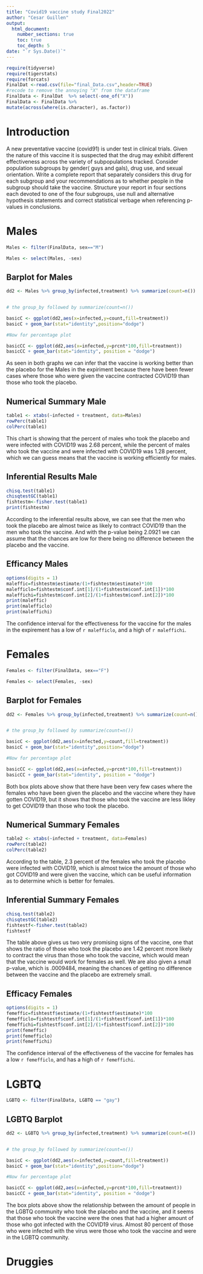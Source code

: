 ```yaml
---
title: "Covid19 vaccine study Final2022"
author: "Cesar Guillen"
output: 
  html_document:
    number_sections: true
    toc: true
    toc_depth: 5
date: "`r Sys.Date()`" 
---
```


```r
require(tidyverse)
require(tigerstats)
require(forcats)
FinalDat <-read.csv(file="final_Data.csv",header=TRUE)
#recode to remove the annoying "X" from the dataframe
FinalData <- FinalDat  %>% select(-one_of("X"))
FinalData <- FinalData %>%
mutate(across(where(is.character), as.factor))
```

# Introduction

A new  preventative vaccine (covid91) is under test in clinical trials. Given the nature of this vaccine it is suspected that the drug may exhibit different effectiveness across the variety of subpopulations tracked. Consider population subgroups by gender( guys and gals), drug use, and sexual orientation. Write a complete report that separately considers this drug for each subgroup and your recommendations as to whether people in the subgroup should take the vaccine. Structure your report in four sections each devoted to one of the four subgroups, use null and alternative hypothesis statements and correct statistical verbage when referencing p-values in conclusions.

# Males

```r
Males <- filter(FinalData, sex=="M")
```

```r
Males <- select(Males, -sex)
```

## Barplot for Males
```r
dd2 <- Males %>% group_by(infected,treatment) %>% summarize(count=n()) %>% mutate(prcnt=count/sum(count))


# the group_by followed by summarize(count=n())

basicC <- ggplot(dd2,aes(x=infected,y=count,fill=treatment))
basicC + geom_bar(stat="identity",position="dodge")

#Now for percentage plot

basicCC <- ggplot(dd2,aes(x=infected,y=prcnt*100,fill=treatment)) 
basicCC + geom_bar(stat="identity", position = "dodge")
```

As seen in both graphs we can infer that the vaccine is working better than the placebo for the Males in the expiriment because there have been fewer cases where those who were given the vaccine contracted COVID19 than those who took the placebo. 

## Numerical Summary Male
```r
table1 <- xtabs(~infected + treatment, data=Males)
rowPerc(table1)
colPerc(table1)
```
This chart is showing that the percent of males who took the placebo and were infected with COVID19 was 2.68 percent, while the percent of males who took the vaccine and were infected with COVID19 was 1.28 percent, which we can guess means that the vaccine is working efficiently for males. 

## Inferential Results Male
```r
chisq.test(table1)
chisqtestGC(table1)
fishtestm<-fisher.test(table1)
print(fishtestm)
```

According to the inferential results above, we can see that the men who took the placebo are almost twice as likely to contract COVID19 than the men who took the vaccine. And with the p-value being 2.0921 we can assume that the chances are low for there being no difference between the placebo and the vaccine.

## Efficancy Males
```r
options(digits = 1)
maleffic=fishtestm$estimate/(1+fishtestm$estimate)*100
malefficlo=fishtestm$conf.int[1]/(1+fishtestm$conf.int[1])*100
maleffichi=fishtestm$conf.int[2]/(1+fishtestm$conf.int[2])*100
print(maleffic)
print(malefficlo)
print(maleffichi)
```
The confidence interval for the effectiveness for the vaccine for the males in the expirement has a low of `r malefficlo`, and a high of `r maleffichi`. 




# Females

```r
Females <- filter(FinalData, sex=="F")
```

```r
Females <- select(Females, -sex)
```

## Barplot for Females
```r
dd2 <- Females %>% group_by(infected,treatment) %>% summarize(count=n()) %>% mutate(prcnt=count/sum(count))


# the group_by followed by summarize(count=n())

basicC <- ggplot(dd2,aes(x=infected,y=count,fill=treatment))
basicC + geom_bar(stat="identity",position="dodge")

#Now for percentage plot

basicCC <- ggplot(dd2,aes(x=infected,y=prcnt*100,fill=treatment)) 
basicCC + geom_bar(stat="identity", position = "dodge")
```

Both box plots above show that there have been very few cases where the females who have been given the placebo and the vaccine where they have gotten COVID19, but it shows that those who took the vaccine are less likley to get COVID19 than those who took the placebo. 

## Numerical Summary Females
```r
table2 <- xtabs(~infected + treatment, data=Females)
rowPerc(table2)
colPerc(table2)
```
According to the table, 2.3 percent of the females who took the placebo were infected with COVID19, which is almost twice the amount of those who got COVID19 and were given the vaccine, which can be useful information as to determine which is better for females. 

## Inferential Summary Females
```r
chisq.test(table2)
chisqtestGC(table2)
fishtestf<-fisher.test(table2)
fishtestf
```
The table above gives us two very promising signs of the vaccine, one that shows the ratio of those who took the placebo are 1.42 percent more likely to contract the virus than those who took the vaccine, which would mean that the vaccine would work for females as well. We are also given a small p-value, which is .0009484, meaning the chances of getting no difference between the vaccine and the placebo are extremely small. 

## Efficacy Females
```r
options(digits = 1)
femeffic=fishtestf$estimate/(1+fishtestf$estimate)*100
femefficlo=fishtestf$conf.int[1]/(1+fishtestf$conf.int[1])*100
femeffichi=fishtestf$conf.int[2]/(1+fishtestf$conf.int[2])*100
print(femeffic)
print(femefficlo)
print(femeffichi)
```
The confidence interval of the effectiveness of the vaccine for females has a low `r femefficlo`, and has a high of `r femeffichi`. 


# LGBTQ
```r
LGBTQ <- filter(FinalData, LGBTQ == "gay")
```

## LGBTQ Barplot
```r
dd2 <- LGBTQ %>% group_by(infected,treatment) %>% summarize(count=n()) %>% mutate(prcnt=count/sum(count))


# the group_by followed by summarize(count=n())

basicC <- ggplot(dd2,aes(x=infected,y=count,fill=treatment))
basicC + geom_bar(stat="identity",position="dodge")

#Now for percentage plot

basicCC <- ggplot(dd2,aes(x=infected,y=prcnt*100,fill=treatment)) 
basicCC + geom_bar(stat="identity", position = "dodge")
```

The box plots above show the relationship between the amount of people in the LGBTQ community who took the placebo and the vaccine, and it seems that those who took the vaccine were the ones that had a higher amount of those who got infected with the COVID19 virus. Almost 80 percent of those who were infected with the virus were those who took the vaccine and were in the LGBTQ community. 



# Druggies

